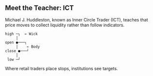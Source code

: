 ## Meet the Teacher: ICT

Michael J. Huddleston, known as Inner Circle Trader (ICT), teaches that price moves to collect liquidity rather than follow indicators.

```text
high ─┐  ← Wick
     │
open ●───┐
     │    ← Body
close ●───┘
     │
 low ─┘
```

Where retail traders place stops, institutions see targets.
